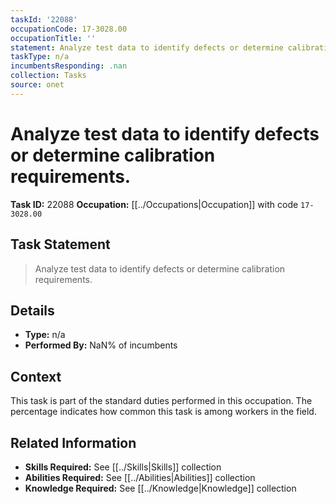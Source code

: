 ```yaml
---
taskId: '22088'
occupationCode: 17-3028.00
occupationTitle: ''
statement: Analyze test data to identify defects or determine calibration requirements.
taskType: n/a
incumbentsResponding: .nan
collection: Tasks
source: onet
---
```

# Analyze test data to identify defects or determine calibration requirements.

**Task ID:** 22088
**Occupation:** [[../Occupations|Occupation]] with code `17-3028.00`

## Task Statement

> Analyze test data to identify defects or determine calibration requirements.

## Details

- **Type:** n/a
- **Performed By:** NaN% of incumbents

## Context

This task is part of the standard duties performed in this occupation. The percentage indicates how common this task is among workers in the field.

## Related Information

- **Skills Required:** See [[../Skills|Skills]] collection
- **Abilities Required:** See [[../Abilities|Abilities]] collection
- **Knowledge Required:** See [[../Knowledge|Knowledge]] collection
